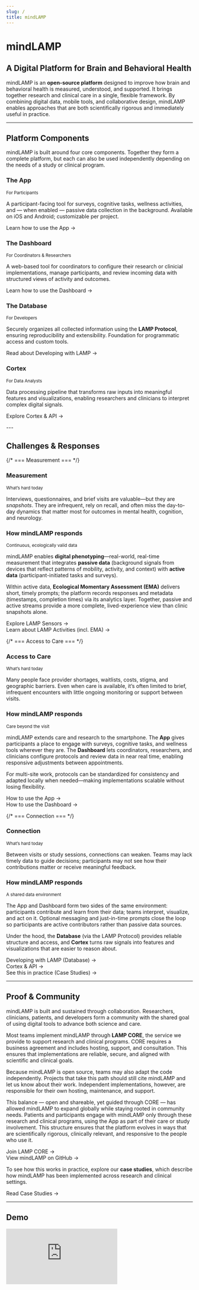 ```yaml
---
slug: /
title: mindLAMP
---
```



# mindLAMP

## A Digital Platform for Brain and Behavioral Health

mindLAMP is an **open-source platform** designed to improve how brain and behavioral health is measured, understood, and supported. It brings together research and clinical care in a single, flexible framework. By combining digital data, mobile tools, and collaborative design, mindLAMP enables approaches that are both scientifically rigorous and immediately useful in practice.

---

## Platform Components

mindLAMP is built around four core components. Together they form a complete platform, but each can also be used independently depending on the needs of a study or clinical program.

<div className="row margin-top--md">
  <div className="col col--6">
    <div className="card">
      <div className="card__header">
        <h3 className="margin-bottom--xs">The App</h3>
        <small>For Participants</small>
      </div>
      <div className="card__body">
        <p>
          A participant-facing tool for surveys, cognitive tasks, wellness activities, and — when enabled —
          passive data collection in the background. Available on iOS and Android; customizable per project.
        </p>
        <p><Link to="/docs/app/using-app">Learn how to use the App →</Link></p>
      </div>
    </div>
  </div>

  <div className="col col--6">
    <div className="card">
      <div className="card__header">
        <h3 className="margin-bottom--xs">The Dashboard</h3>
        <small>For Coordinators & Researchers</small>
      </div>
      <div className="card__body">
        <p>
          A web-based tool for coordinators to configure their research or clinicial implementations,
          manage participants, and review incoming data with structured views of activity and outcomes.
        </p>
        <p><Link to="/docs/dashboard/using-dashboard">Learn how to use the Dashboard →</Link></p>
      </div>
    </div>
  </div>
</div>

<div className="row margin-top--md">
  <div className="col col--6">
    <div className="card">
      <div className="card__header">
        <h3 className="margin-bottom--xs">The Database</h3>
        <small>For Developers</small>
      </div>
      <div className="card__body">
        <p>
          Securely organizes all collected information using the <strong>LAMP Protocol</strong>, ensuring
          reproducibility and extensibility. Foundation for programmatic access and custom tools.
        </p>
        <p><Link to="/docs/developing-lamp">Read about Developing with LAMP →</Link></p>
      </div>
    </div>
  </div>

  <div className="col col--6">
    <div className="card">
      <div className="card__header">
        <h3 className="margin-bottom--xs">Cortex</h3>
        <small>For Data Analysts</small>
      </div>
      <div className="card__body">
        <p>
          Data processing pipeline that transforms raw inputs into meaningful features and visualizations,
          enabling researchers and clinicians to interpret complex digital signals.
        </p>
        <p><Link to="/docs/cortex-api">Explore Cortex &amp; API →</Link></p>
      </div>
    </div>
  </div>
</div>
---

## Challenges & Responses

<div className="margin-top--lg">

  {/* === Measurement === */}
  <div className="row margin-bottom--lg">
    <div className="col col--6">
      <div className="card">
        <div className="card__header"><h3 className="margin-bottom--xs">Measurement</h3><small>What’s hard today</small></div>
        <div className="card__body">
          <p>
            Interviews, questionnaires, and brief visits are valuable—but they are <em>snapshots</em>. They are infrequent, rely on recall, and often miss the day-to-day dynamics that matter most for outcomes in mental health, cognition, and neurology.
          </p>
        </div>
      </div>
    </div>
    <div className="col col--6">
      <div className="card">
        <div className="card__header"><h3 className="margin-bottom--xs">How mindLAMP responds</h3><small>Continuous, ecologically valid data</small></div>
        <div className="card__body">
          <p>
            mindLAMP enables <strong>digital phenotyping</strong>—real-world, real-time measurement that integrates <strong>passive data</strong> (background signals from devices that reflect patterns of mobility, activity, and context) with <strong>active data</strong> (participant-initiated tasks and surveys).
          </p>
          <p>
            Within active data, <strong>Ecological Momentary Assessment (EMA)</strong> delivers short, timely prompts; the platform records responses and metadata (timestamps, completion times) via its analytics layer. Together, passive and active streams provide a more complete, lived-experience view than clinic snapshots alone.
          </p>
          <p className="margin-top--sm">
            <Link to="/docs/sensors">Explore LAMP Sensors →</Link><br/>
            <Link to="/docs/activities">Learn about LAMP Activities (incl. EMA) →</Link>
          </p>
        </div>
      </div>
    </div>
  </div>

  {/* === Access to Care === */}
  <div className="row margin-bottom--lg">
    <div className="col col--6">
      <div className="card">
        <div className="card__header"><h3 className="margin-bottom--xs">Access to Care</h3><small>What’s hard today</small></div>
        <div className="card__body">
          <p>
            Many people face provider shortages, waitlists, costs, stigma, and geographic barriers. Even when care is available, it’s often limited to brief, infrequent encounters with little ongoing monitoring or support between visits.
          </p>
        </div>
      </div>
    </div>
    <div className="col col--6">
      <div className="card">
        <div className="card__header"><h3 className="margin-bottom--xs">How mindLAMP responds</h3><small>Care beyond the visit</small></div>
        <div className="card__body">
          <p>
            mindLAMP extends care and research to the smartphone. The <strong>App</strong> gives participants a place to engage with surveys, cognitive tasks, and wellness tools wherever they are. The <strong>Dashboard</strong> lets coordinators, researchers, and clinicians configure protocols and review data in near real time, enabling responsive adjustments between appointments.
          </p>
          <p>
            For multi-site work, protocols can be standardized for consistency and adapted locally when needed—making implementations scalable without losing flexibility.
          </p>
          <p className="margin-top--sm">
            <Link to="/docs/app/using-app">How to use the App →</Link><br/>
            <Link to="/docs/dashboard/using-dashboard">How to use the Dashboard →</Link>
          </p>
        </div>
      </div>
    </div>
  </div>

  {/* === Connection === */}
  <div className="row">
    <div className="col col--6">
      <div className="card">
        <div className="card__header"><h3 className="margin-bottom--xs">Connection</h3><small>What’s hard today</small></div>
        <div className="card__body">
          <p>
            Between visits or study sessions, connections can weaken. Teams may lack timely data to guide decisions; participants may not see how their contributions matter or receive meaningful feedback.
          </p>
        </div>
      </div>
    </div>
    <div className="col col--6">
      <div className="card">
        <div className="card__header"><h3 className="margin-bottom--xs">How mindLAMP responds</h3><small>A shared data environment</small></div>
        <div className="card__body">
          <p>
            The App and Dashboard form two sides of the same environment: participants contribute and learn from their data; teams interpret, visualize, and act on it. Optional messaging and just-in-time prompts close the loop so participants are active contributors rather than passive data sources.
          </p>
          <p>
            Under the hood, the <strong>Database</strong> (via the LAMP Protocol) provides reliable structure and access, and <strong>Cortex</strong> turns raw signals into features and visualizations that are easier to reason about.
          </p>
          <p className="margin-top--sm">
            <Link to="/docs/developing-lamp">Developing with LAMP (Database) →</Link><br/>
            <Link to="/docs/cortex-api">Cortex &amp; API →</Link><br/>
            <Link to="/docs/case-studies">See this in practice (Case Studies) →</Link>
          </p>
        </div>
      </div>
    </div>
  </div>

</div>

---

## Proof & Community

mindLAMP is built and sustained through collaboration. Researchers, clinicians, patients, and developers form a community with the shared goal of using digital tools to advance both science and care.

Most teams implement mindLAMP through <strong>LAMP CORE</strong>, the service we provide to support research and clinical programs. CORE requires a business agreement and includes hosting, support, and consultation. This ensures that implementations are reliable, secure, and aligned with scientific and clinical goals.

Because mindLAMP is open source, teams may also adapt the code independently. Projects that take this path should still cite mindLAMP and let us know about their work. Independent implementations, however, are responsible for their own hosting, maintenance, and support.

This balance — open and shareable, yet guided through CORE — has allowed mindLAMP to expand globally while staying rooted in community needs. Patients and participants engage with mindLAMP only through these research and clinical programs, using the App as part of their care or study involvement. This structure ensures that the platform evolves in ways that are scientifically rigorous, clinically relevant, and responsive to the people who use it.

<p className="margin-top--sm">
  <Link to="/docs/core">Join LAMP CORE →</Link><br/>
  <Link to="https://github.com/BIDMCDigitalPsychiatry">View mindLAMP on GitHub →</Link>
</p>

To see how this works in practice, explore our <strong>case studies</strong>, which describe how mindLAMP has been implemented across research and clinical settings.

<Link to="/docs/case-studies">Read Case Studies →</Link>

---

## Demo

<div className="video-responsive" style={{position:'relative', paddingBottom:'56.25%', height:0, overflow:'hidden', borderRadius:12}}>
  <iframe
    src="https://www.youtube.com/embed/wnFml3qrLHI?si=fPTF3D_mCg4NdIpg"
    title="YouTube video player"
    frameBorder="0"
    allow="accelerometer; autoplay; clipboard-write; encrypted-media; gyroscope; picture-in-picture; web-share"
    referrerPolicy="strict-origin-when-cross-origin"
    allowFullScreen
    style={{position:'absolute', top:0, left:0, width:'100%', height:'100%'}}
  />
</div>

```mermaid
flowchart TB
  %% LAYER 1: CHALLENGES
  subgraph L1[Challenges]
    M[Measurement\n(infrequent, biased snapshots)\n— Researchers · Analysts]
    A[Access to Care\n(costs, waitlists, geography, stigma)\n— Clinicians · Coordinators · Participants]
    C[Connection\n(weak feedback between visits)\n— Everyone]
  end

  %% LAYER 2: PLATFORM COMPONENTS (tools)
  subgraph L2[Platform Components]
    APP[App]
    DASH[Dashboard]
    DB[(Database\nLAMP Protocol)]
    CTX[Cortex\n(features & visuals)]
  end

  %% LAYER 3: DATA STREAMS (concepts)
  subgraph L3[Data Streams]
    PASS[Passive Data\n(background signals)]
    ACT[Active Data\n(tasks, surveys, cognition)]
    EMA[EMA\n(real-time prompts)\n(Active subtype)]
  end

  %% LAYER 4: OUTCOMES
  subgraph L4[Outcomes]
    O1[Continuous Measurement]
    O2[Expanded Access]
    O3[Strengthened Connection]
  end

  %% MAPPINGS: Challenges → Components
  M --> APP
  M --> DB
  M --> CTX

  A --> APP
  A --> DASH

  C --> APP
  C --> DASH
  C --> CTX
  C --> DB

  %% Components → Data Streams
  APP --> PASS
  APP --> ACT
  ACT --> EMA
  DB --- PASS
  DB --- ACT
  CTX --> O1

  %% Data Streams → Outcomes
  PASS --> O1
  ACT --> O1
  EMA --> O1

  %% Components → Outcomes (access/connection)
  APP --> O2
  DASH --> O2
  DASH --> O3
  CTX --> O3
  DB --> O3

  %% Helpful doc links (as labels)
  click APP "/docs/app/using-app" "How to use the App"
  click DASH "/docs/dashboard/using-dashboard" "How to use the Dashboard"
  click DB "/docs/developing-lamp" "Developing with LAMP"
  click CTX "/docs/cortex-api" "Cortex & API"
```


```mermaid
flowchart TB
  CORE([LAMP CORE\nSupport · Hosting · Guidance])

  APP[App\nPrimary: Participants]
  DASH[Dashboard\nPrimary: Coordinators · Clinicians · Researchers]
  DB[(Database\nLAMP Protocol\nPrimary: Developers)]
  CTX[Cortex\nPrimary: Data Analysts · Researchers]

  CORE --- APP
  CORE --- DASH
  CORE --- DB
  CORE --- CTX

  %% secondary relationships
  APP --> DASH
  DASH --> CTX
  DB --> CTX
  APP --> DB

  %% challenges solved around the rim
  MEAS[Measurement]
  ACCESS[Access]
  CONN[Connection]

  MEAS -. addressed by .-> APP
  MEAS -. addressed by .-> DB
  MEAS -. addressed by .-> CTX

  ACCESS -. addressed by .-> APP
  ACCESS -. addressed by .-> DASH

  CONN -. addressed by .-> APP
  CONN -. addressed by .-> DASH
  CONN -. supported by .-> CTX

  %% links
  click CORE "/docs/core" "Join LAMP CORE"
  click APP "/docs/app/using-app" "How to use the App"
  click DASH "/docs/dashboard/using-dashboard" "How to use the Dashboard"
  click DB "/docs/developing-lamp" "Developing with LAMP"
  click CTX "/docs/cortex-api" "Cortex & API"
```


```mermaid
flowchart LR
  subgraph P[Participants (via App)]
    AP[Engage with App\nActive: surveys, tasks, EMA\nPassive: background signals]
  end

  subgraph D[Data Backbone]
    DB[(Database\nLAMP Protocol\nsecure, structured)]
    CTX[Cortex\nfeatures · visuals · triggers]
  end

  subgraph T[Teams (via Dashboard)]
    DH[Dashboard\nCoordinators · Clinicians · Researchers]
  end

  %% forward flow
  AP -- Active & Passive Data --> DB
  DB --> CTX
  CTX --> DH

  %% feedback loop
  DH -- insights · protocol changes · messages --> AP
  CTX -- just-in-time prompts --> AP

  %% docs links
  click AP "/docs/app/using-app" "How to use the App"
  click DH "/docs/dashboard/using-dashboard" "How to use the Dashboard"
  click DB "/docs/developing-lamp" "Developing with LAMP"
  click CTX "/docs/cortex-api" "Cortex & API"
```